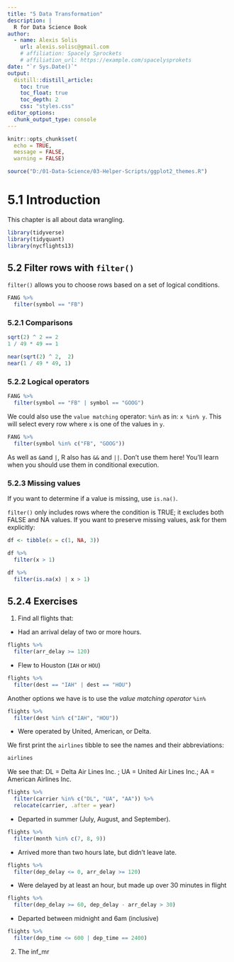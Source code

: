 ```yaml
---
title: "5 Data Transformation"
description: |
  R for Data Science Book
author:
  - name: Alexis Solis
    url: alexis.solisc@gmail.com
    # affiliation: Spacely Sprockets
    # affiliation_url: https://example.com/spacelysprokets
date: "`r Sys.Date()`"
output: 
  distill::distill_article:
    toc: true
    toc_float: true
    toc_depth: 2
    css: "styles.css"
editor_options: 
  chunk_output_type: console
---
```


```r
knitr::opts_chunk$set(
  echo = TRUE,
  message = FALSE,
  warning = FALSE)

source("D:/01-Data-Science/03-Helper-Scripts/ggplot2_themes.R")
```

# 5.1 Introduction

This chapter is all about data wrangling.

```r
library(tidyverse)
library(tidyquant)
library(nycflights13)
```

## 5.2 Filter rows with `filter()`

`filter()` allows you to choose rows based on a set of logical conditions.

```r
FANG %>% 
  filter(symbol == "FB")
```

### 5.2.1 Comparisons

```r
sqrt(2) ^ 2 == 2
1 / 49 * 49 == 1
```

```r
near(sqrt(2) ^ 2,  2)
near(1 / 49 * 49, 1)
```

### 5.2.2 Logical operators

```r
FANG %>% 
  filter(symbol == "FB" | symbol == "GOOG")
```

We could also use the `value matching` operator: `%in%` as in: `x %in% y`. This will select every row where `x` is one of the values in `y`.

```r
FANG %>% 
  filter(symbol %in% c("FB", "GOOG"))
```

As well as `&`and `|`, R also has `&&` and `||`. Don't use them here! You'll learn when you should use them in conditional execution.

### 5.2.3 Missing values

If you want to determine if a value is missing, use `is.na()`.

`filter()` only includes rows where the condition is TRUE; it excludes both FALSE and NA values. If you want to preserve missing values, ask for them explicitly:

```r
df <- tibble(x = c(1, NA, 3))

df %>% 
  filter(x > 1)

df %>% 
  filter(is.na(x) | x > 1)
```

## 5.2.4 Exercises

1.  Find all flights that:

-   Had an arrival delay of two or more hours.

```r
flights %>% 
  filter(arr_delay >= 120)
```

-   Flew to Houston (`IAH` or `HOU`)

```r
flights %>% 
  filter(dest == "IAH" | dest == "HOU")
```

Another options we have is to use the *value matching operator* `%in%`

```r
flights %>% 
  filter(dest %in% c("IAH", "HOU"))
```

-   Were operated by United, American, or Delta.

We first print the `airlines` tibble to see the names and their abbreviations:

```r
airlines
```

We see that: DL = Delta Air Lines Inc. ; UA = United Air Lines Inc.; AA = American Airlines Inc.

```r
flights %>% 
  filter(carrier %in% c("DL", "UA", "AA")) %>% 
  relocate(carrier, .after = year)
```

-   Departed in summer (July, August, and September).

```r
flights %>% 
  filter(month %in% c(7, 8, 9))
```

-   Arrived more than two hours late, but didn't leave late.

```r
flights %>% 
  filter(dep_delay <= 0, arr_delay >= 120)
```

-   Were delayed by at least an hour, but made up over 30 minutes in flight

```r
flights %>% 
  filter(dep_delay >= 60, dep_delay - arr_delay > 30)
```

-   Departed between midnight and 6am (inclusive)

```r
flights %>% 
  filter(dep_time <= 600 | dep_time == 2400)
```


2.  The inf_mr
